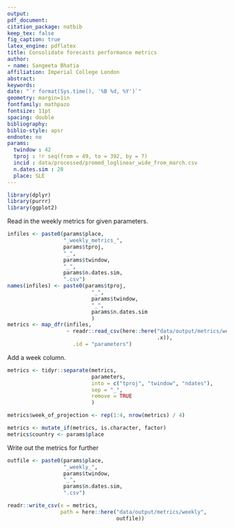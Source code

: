 ```yaml
---
output: 
pdf_document:
citation_package: natbib
keep_tex: false
fig_caption: true
latex_engine: pdflatex
title: Consolidate forecasts performance metrics
author:
- name: Sangeeta Bhatia
affiliation: Imperial College London
abstract: 
keywords: 
date: "`r format(Sys.time(), '%B %d, %Y')`"
geometry: margin=1in
fontfamily: mathpazo
fontsize: 11pt
spacing: double
bibliography: 
biblio-style: apsr
endnote: no
params:
  twindow : 42
  tproj : !r seq(from = 49, to = 392, by = 7)
  incid : data/processed/promed_loglinear_wide_from_march.csv
  n.dates.sim : 28
  place: SLE
---
```


```r
library(dplyr)
library(purrr)
library(ggplot2)
```
Read in the weekly metrics for given parameters.

```r
infiles <- paste0(params$place,
                  "_weekly_metrics_",
                  params$tproj,
                  "_",
                  params$twindow,
                  "_",
                  params$n.dates.sim,
                  ".csv")
names(infiles) <- paste0(params$tproj,
                           "_",
                           params$twindow,
                           "_",
                           params$n.dates.sim
                           )
metrics <- map_dfr(infiles,
                   ~ readr::read_csv(here::here("data/output/metrics/weekly",
                                                .x)),
                     .id = "parameters") 


```

Add a week column.

```r
metrics <- tidyr::separate(metrics,
                           parameters,
                           into = c("tproj", "twindow", "ndates"),
                           sep = "_",
                           remove = TRUE
                           )

metrics$week_of_projection <- rep(1:4, nrow(metrics) / 4)

metrics <- mutate_if(metrics, is.character, factor)
metrics$country <- params$place

```

Write out the metrics for further 

```r
outfile <- paste0(params$place,
                  "_weekly_",
                  params$twindow,
                  "_",
                  params$n.dates.sim,
                  ".csv")

readr::write_csv(x = metrics,
                 path = here::here("data/output/metrics/weekly",
                                   outfile))
```
